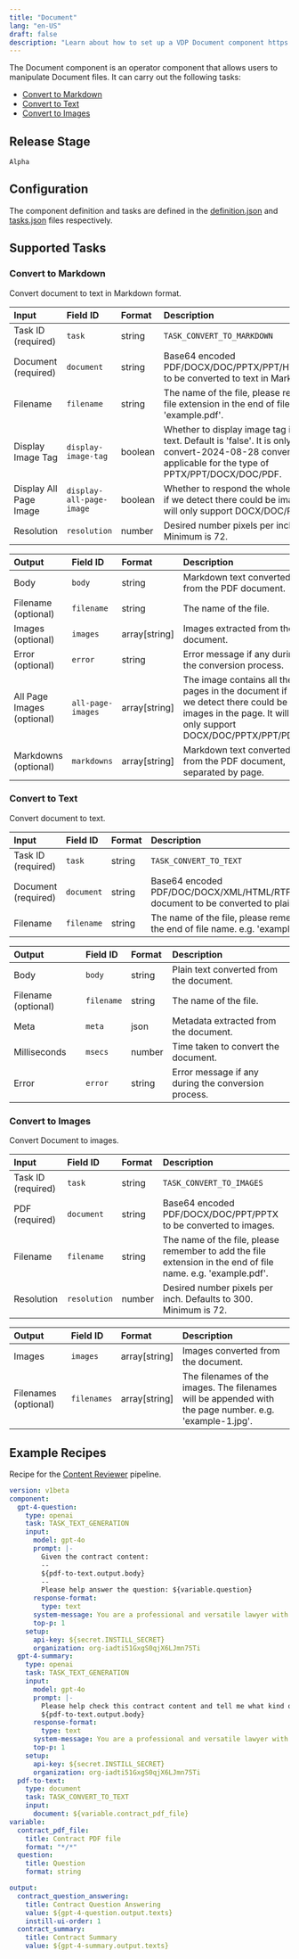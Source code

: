 ```yaml
---
title: "Document"
lang: "en-US"
draft: false
description: "Learn about how to set up a VDP Document component https://github.com/instill-ai/instill-core"
---
```


The Document component is an operator component that allows users to manipulate Document files.
It can carry out the following tasks:
- [Convert to Markdown](#convert-to-markdown)
- [Convert to Text](#convert-to-text)
- [Convert to Images](#convert-to-images)



## Release Stage

`Alpha`



## Configuration

The component definition and tasks are defined in the [definition.json](https://github.com/instill-ai/pipeline-backend/blob/main/pkg/component/operator/document/v0/config/definition.json) and [tasks.json](https://github.com/instill-ai/pipeline-backend/blob/main/pkg/component/operator/document/v0/config/tasks.json) files respectively.







## Supported Tasks

### Convert to Markdown

Convert document to text in Markdown format.

<div class="markdown-col-no-wrap" data-col-1 data-col-2>

| Input | Field ID | Format | Description |
| :--- | :--- | :--- | :--- |
| Task ID (required) | `task` | string | `TASK_CONVERT_TO_MARKDOWN` |
| Document (required) | `document` | string | Base64 encoded PDF/DOCX/DOC/PPTX/PPT/HTML/XLSX/XLS/CSV to be converted to text in Markdown format. |
| Filename | `filename` | string | The name of the file, please remember to add the file extension in the end of file name. e.g. 'example.pdf'. |
| Display Image Tag | `display-image-tag` | boolean | Whether to display image tag in the markdown text. Default is 'false'. It is only applicable for convert-2024-08-28 converter. And, it is only applicable for the type of PPTX/PPT/DOCX/DOC/PDF. |
| Display All Page Image | `display-all-page-image` | boolean | Whether to respond the whole page as the images if we detect there could be images in the page. It will only support DOCX/DOC/PPTX/PPT/PDF. |
| Resolution | `resolution` | number | Desired number pixels per inch. Defaults to 300. Minimum is 72. |
</div>






<div class="markdown-col-no-wrap" data-col-1 data-col-2>

| Output | Field ID | Format | Description |
| :--- | :--- | :--- | :--- |
| Body | `body` | string | Markdown text converted from the PDF document. |
| Filename (optional) | `filename` | string | The name of the file. |
| Images (optional) | `images` | array[string] | Images extracted from the document. |
| Error (optional) | `error` | string | Error message if any during the conversion process. |
| All Page Images (optional) | `all-page-images` | array[string] | The image contains all the pages in the document if we detect there could be images in the page. It will only support DOCX/DOC/PPTX/PPT/PDF. |
| Markdowns (optional) | `markdowns` | array[string] | Markdown text converted from the PDF document, separated by page. |
</div>


### Convert to Text

Convert document to text.

<div class="markdown-col-no-wrap" data-col-1 data-col-2>

| Input | Field ID | Format | Description |
| :--- | :--- | :--- | :--- |
| Task ID (required) | `task` | string | `TASK_CONVERT_TO_TEXT` |
| Document (required) | `document` | string | Base64 encoded PDF/DOC/DOCX/XML/HTML/RTF/MD/PPTX/ODT/TIF/CSV/TXT/PNG document to be converted to plain text. |
| Filename | `filename` | string | The name of the file, please remember to add the file extension in the end of file name. e.g. 'example.pdf'. |
</div>






<div class="markdown-col-no-wrap" data-col-1 data-col-2>

| Output | Field ID | Format | Description |
| :--- | :--- | :--- | :--- |
| Body | `body` | string | Plain text converted from the document. |
| Filename (optional) | `filename` | string | The name of the file. |
| Meta | `meta` | json | Metadata extracted from the document. |
| Milliseconds | `msecs` | number | Time taken to convert the document. |
| Error | `error` | string | Error message if any during the conversion process. |
</div>


### Convert to Images

Convert Document to images.

<div class="markdown-col-no-wrap" data-col-1 data-col-2>

| Input | Field ID | Format | Description |
| :--- | :--- | :--- | :--- |
| Task ID (required) | `task` | string | `TASK_CONVERT_TO_IMAGES` |
| PDF (required) | `document` | string | Base64 encoded PDF/DOCX/DOC/PPT/PPTX to be converted to images. |
| Filename | `filename` | string | The name of the file, please remember to add the file extension in the end of file name. e.g. 'example.pdf'. |
| Resolution | `resolution` | number | Desired number pixels per inch. Defaults to 300. Minimum is 72. |
</div>






<div class="markdown-col-no-wrap" data-col-1 data-col-2>

| Output | Field ID | Format | Description |
| :--- | :--- | :--- | :--- |
| Images | `images` | array[string] | Images converted from the document. |
| Filenames (optional) | `filenames` | array[string] | The filenames of the images. The filenames will be appended with the page number. e.g. 'example-1.jpg'. |
</div>



## Example Recipes

Recipe for the [Content Reviewer](https://instill.tech/instill-ai/pipelines/contract-reviewer/playground) pipeline.

```yaml
version: v1beta
component:
  gpt-4-question:
    type: openai
    task: TASK_TEXT_GENERATION
    input:
      model: gpt-4o
      prompt: |-
        Given the contract content:
        --
        ${pdf-to-text.output.body}
        --
        Please help answer the question: ${variable.question}
      response-format:
        type: text
      system-message: You are a professional and versatile lawyer with diverse lay backgrounds who reviews, investigates and spot pitfalls in a contract.
      top-p: 1
    setup:
      api-key: ${secret.INSTILL_SECRET}
      organization: org-iadti51GxgS0qjX6LJmn75Ti
  gpt-4-summary:
    type: openai
    task: TASK_TEXT_GENERATION
    input:
      model: gpt-4o
      prompt: |-
        Please help check this contract content and tell me what kind of the contract it is about in one concise, short, and simple sentence such as "it is an NDA", "it is an job agency contract", etc.:
        ${pdf-to-text.output.body}
      response-format:
        type: text
      system-message: You are a professional and versatile lawyer with diverse lay backgrounds who reviews, investigates and spot pitfalls in a contract.
      top-p: 1
    setup:
      api-key: ${secret.INSTILL_SECRET}
      organization: org-iadti51GxgS0qjX6LJmn75Ti
  pdf-to-text:
    type: document
    task: TASK_CONVERT_TO_TEXT
    input:
      document: ${variable.contract_pdf_file}
variable:
  contract_pdf_file:
    title: Contract PDF file
    format: "*/*"
  question:
    title: Question
    format: string

output:
  contract_question_answering:
    title: Contract Question Answering
    value: ${gpt-4-question.output.texts}
    instill-ui-order: 1
  contract_summary:
    title: Contract Summary
    value: ${gpt-4-summary.output.texts}
```
